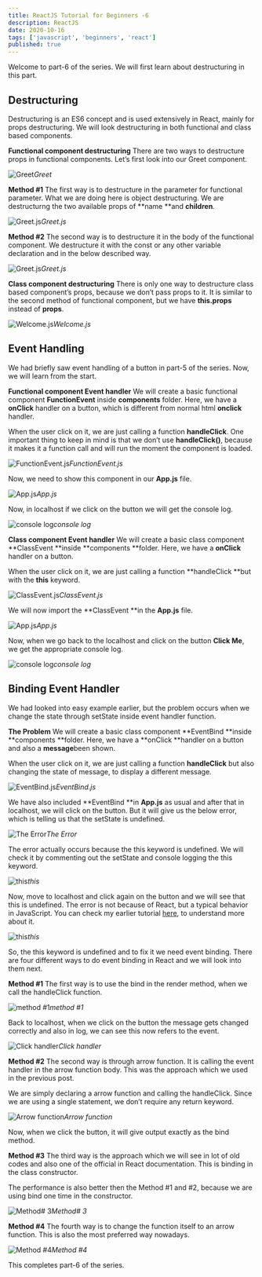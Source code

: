 ```yaml
---
title: ReactJS Tutorial for Beginners -6
description: ReactJS
date: 2020-10-16
tags: ['javascript', 'beginners', 'react']
published: true
---
```


Welcome to part-6 of the series. We will first learn about destructuring in this part.

## Destructuring

Destructuring is an ES6 concept and is used extensively in React, mainly for props destructuring. We will look destructuring in both functional and class based components.

**Functional component destructuring**
There are two ways to destructure props in functional components. Let’s first look into our Greet component.

![Greet](https://ik.imagekit.io/thewebdev/React-Basics/6/1_SXOXBIYGV4.png)*Greet*

**Method #1**
The first way is to destructure in the parameter for functional parameter. What we are doing here is object destructuring. We are destructurng the two available props of **name **and **children**.

![Greet.js](https://ik.imagekit.io/thewebdev/React-Basics/6/2_DyS5DX6Q9K.png)*Greet.js*

**Method #2**
The second way is to destructure it in the body of the functional component. We destructure it with the const or any other variable declaration and in the below described way.

![Greet.js](https://ik.imagekit.io/thewebdev/React-Basics/6/3_V9JeppXoK.png)*Greet.js*

**Class component destructuring**
There is only one way to destructure class based component’s props, because we don’t pass props to it. It is similar to the second method of functional component, but we have **this.props** instead of **props**.

![Welcome.js](https://ik.imagekit.io/thewebdev/React-Basics/6/4_zyDXX88cs_.png)*Welcome.js*

## Event Handling

We had briefly saw event handling of a button in part-5 of the series. Now, we will learn from the start.

**Functional component Event handler**
We will create a basic functional component **FunctionEvent** inside **components** folder. Here, we have a **onClick** handler on a button, which is different from normal html **onclick** handler.

When the user click on it, we are just calling a function **handleClick**. One important thing to keep in mind is that we don’t use **handleClick()**, because it makes it a function call and will run the moment the component is loaded.

![FunctionEvent.js](https://ik.imagekit.io/thewebdev/React-Basics/6/5_aYe18kS485.png)*FunctionEvent.js*

Now, we need to show this component in our **App.js** file.

![App.js](https://ik.imagekit.io/thewebdev/React-Basics/6/6_i0g3TEi7i2.png)*App.js*

Now, in localhost if we click on the button we will get the console log.

![console log](https://ik.imagekit.io/thewebdev/React-Basics/6/7_zOzXLncPEm.png)*console log*

**Class component Event handler**
We will create a basic class component **ClassEvent **inside **components **folder. Here, we have a **onClick** handler on a button.

When the user click on it, we are just calling a function **handleClick **but with the **this** keyword.

![ClassEvent.js](https://ik.imagekit.io/thewebdev/React-Basics/6/8_g4iJp7DbgO.png)*ClassEvent.js*

We will now import the **ClassEvent **in the **App.js** file.

![App.js](https://ik.imagekit.io/thewebdev/React-Basics/6/9_Hk_ynJewj1.png)*App.js*

Now, when we go back to the localhost and click on the button **Click Me**, we get the appropriate console log.

![console log](https://ik.imagekit.io/thewebdev/React-Basics/6/10_reEpmroTu.png)*console log*

## Binding Event Handler

We had looked into easy example earlier, but the problem occurs when we change the state through setState inside event handler function.

**The Problem**
We will create a basic class component **EventBind **inside **components **folder. Here, we have a **onClick **handler on a button and also a **message**been shown.

When the user click on it, we are just calling a function **handleClick** but also changing the state of message, to display a different message.

![EventBind.js](https://ik.imagekit.io/thewebdev/React-Basics/6/11_teowd0oonB.png)*EventBind.js*

We have also included **EventBind **in **App.js** as usual and after that in localhost, we will click on the button. But it will give us the below error, which is telling us that the setState is undefined.

![The Error](https://ik.imagekit.io/thewebdev/React-Basics/6/12_brzV9bv2FG.png)*The Error*

The error actually occurs because the this keyword is undefined. We will check it by commenting out the setState and console logging the this keyword.

![this](https://ik.imagekit.io/thewebdev/React-Basics/6/13_h_cOL3IXJY.png)*this*

Now, move to localhost and click again on the button and we will see that this is undefined. The error is not because of React, but a typical behavior in JavaScript. You can check my earlier tutorial [here](https://thewebdev.tech/demystifying-this-in-javaScript-and-react), to understand more about it.

![this](https://ik.imagekit.io/thewebdev/React-Basics/6/14_iE9QoHHzw6.png)*this*

So, the this keyword is undefined and to fix it we need event binding. There are four different ways to do event binding in React and we will look into them next.

**Method #1**
The first way is to use the bind in the render method, when we call the handleClick function.

![method #1](https://ik.imagekit.io/thewebdev/React-Basics/6/15_EbyByvTZ5.png)*method #1*

Back to localhost, when we click on the button the message gets changed correctly and also in log, we can see this now refers to the event.

![Click handler](https://ik.imagekit.io/thewebdev/React-Basics/6/16_S-ygaRJ-eW.png)*Click handler*

**Method #2**
The second way is through arrow function. It is calling the event handler in the arrow function body. This was the approach which we used in the previous post.

We are simply declaring a arrow function and calling the handleClick. Since we are using a single statement, we don’t require any return keyword.

![Arrow function](https://ik.imagekit.io/thewebdev/React-Basics/6/17_LINj34NVw0.png)*Arrow function*

Now, when we click the button, it will give output exactly as the bind method.

**Method #3**
The third way is the approach which we will see in lot of old codes and also one of the official in React documentation. This is binding in the class constructor.

The performance is also better then the Method #1 and #2, because we are using bind one time in the constructor.

![Method# 3](https://ik.imagekit.io/thewebdev/React-Basics/6/18_SJ1rskKk0B.png)*Method# 3*

**Method #4**
The fourth way is to change the function itself to an arrow function. This is also the most preferred way nowadays.

![Method #4](https://ik.imagekit.io/thewebdev/React-Basics/6/19_hVhE8SjGTB.png)*Method #4*

This completes part-6 of the series.
